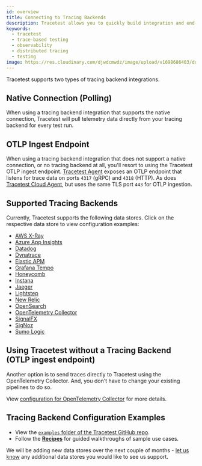```yaml
---
id: overview
title: Connecting to Tracing Backends
description: Tracetest allows you to quickly build integration and end-to-end tests, powered by your OpenTelemetry traces. Learn how to connect tracing backends.
keywords:
  - tracetest
  - trace-based testing
  - observability
  - distributed tracing
  - testing
image: https://res.cloudinary.com/djwdcmwdz/image/upload/v1698686403/docs/Blog_Thumbnail_14_rsvkmo.jpg
---
```


Tracetest supports two types of tracing backend integrations.

## Native Connection (Polling)

When using a tracing backend integration that supports the native connection, Tracetest will pull telemetry data directly from your tracing backend for every test run.

## OTLP Ingest Endpoint

When using a tracing backend integration that does not support a native connection, or no tracing backend at all, you'll resort to using the Tracetest OTLP ingest endpoint. [Tracetest Agent](/configuration/agent) exposes an OTLP endpoint that listens for trace data on ports `4317` (gRPC) and `4318` (HTTP). As does [Tracetest Cloud Agent](/configuration/cloud-agent), but uses the same TLS port `443` for OTLP ingestion.

## Supported Tracing Backends

Currently, Tracetest supports the following data stores. Click on the respective data store to view configuration examples:

- [AWS X-Ray](/configuration/connecting-to-data-stores/awsxray)
- [Azure App Insights](/configuration/connecting-to-data-stores/azure-app-insights)
- [Datadog](/configuration/connecting-to-data-stores/datadog)
- [Dynatrace](/configuration/connecting-to-data-stores/dynatrace)
- [Elastic APM](/configuration/connecting-to-data-stores/elasticapm)
- [Grafana Tempo](/configuration/connecting-to-data-stores/tempo)
- [Honeycomb](/configuration/connecting-to-data-stores/honeycomb)
- [Instana](/configuration/connecting-to-data-stores/instana)
- [Jaeger](/configuration/connecting-to-data-stores/jaeger)
- [Lightstep](/configuration/connecting-to-data-stores/lightstep)
- [New Relic](/configuration/connecting-to-data-stores/new-relic)
- [OpenSearch](/configuration/connecting-to-data-stores/opensearch)
- [OpenTelemetry Collector](/configuration/connecting-to-data-stores/opentelemetry-collector)
- [SignalFX](/configuration/connecting-to-data-stores/signalfx)
- [SigNoz](/configuration/connecting-to-data-stores/signoz)
- [Sumo Logic](/configuration/connecting-to-data-stores/sumologic)

## Using Tracetest without a Tracing Backend (OTLP ingest endpoint)

Another option is to send traces directly to Tracetest using the OpenTelemetry Collector. And, you don't have to change your existing pipelines to do so.

View [configuration for OpenTelemetry Collector](/configuration/connecting-to-data-stores/opentelemetry-collector) for more details.

## Tracing Backend Configuration Examples

- View the [`examples` folder of the Tracetest GitHub repo](https://github.com/intelops/qualityTrace/tree/main/examples).
- Follow the [**Recipes**](/examples-tutorials/recipes) for guided walkthroughs of sample use cases.

We will be adding new data stores over the next couple of months - [let us know](https://github.com/intelops/qualityTrace/issues/new/choose) any additional data stores you would like to see us support.

